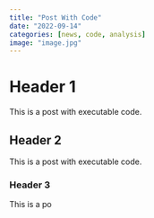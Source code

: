 ```yaml
---
title: "Post With Code"
date: "2022-09-14"
categories: [news, code, analysis]
image: "image.jpg"
---
```


# Header 1
This is a post with executable code.

## Header 2
This is a post with executable code.

### Header 3
This is a po